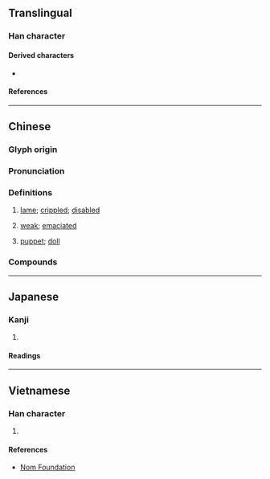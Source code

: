 {{also|尫}}
{{character info}}
==Translingual==

===Han character===
{{Han char|rn=43|rad=尢|as=04|sn=7|four=41011|canj=KUMG|ids=⿺尢王}}

====Derived characters====
* {{l|mul|[[𤷀]]}}

====References====
{{Han ref|kx=0298.130|dkj=07558|dj=0593.170|hdz=10552.140|uh=5C2A}}

----

==Chinese==
{{zh-forms|alt=㑌,尫,尩}}

===Glyph origin===
{{Han etym}}
{{Han compound|尢|王|ls=psc|c1=s|c2=p|t1=}}

===Pronunciation===
{{zh-pron
|m=wāng
|c=wong1
|mn=ang
|mc=y
|oc=y
|cat=a
}}

===Definitions===
{{zh-hanzi}}

# {{lb|zh|literary}} [[lame]]; [[crippled]]; [[disabled]]
# {{lb|zh|literary}} [[weak]]; [[emaciated]]
# {{lb|zh|Min Nan}} [[puppet]]; [[doll]]

===Compounds===
{{zh-der|尪羸|尪仔標|尪仔:ang-á}}

----

==Japanese==

===Kanji===
{{ja-kanji|grade=|rs=尢04}}

# {{rfdef|ja|sort=尢04}}

====Readings====
{{ja-readings
|on=おう
|kun=まがる, よわい
}}

----

==Vietnamese==

===Han character===
{{vi-readings|rs=尢04|reading=uông}}

# {{rfdef|vi|sort=尢04}}

====References====
* [http://nomfoundation.org/common/nom_details.php?codepoint=5c2a Nom Foundation]